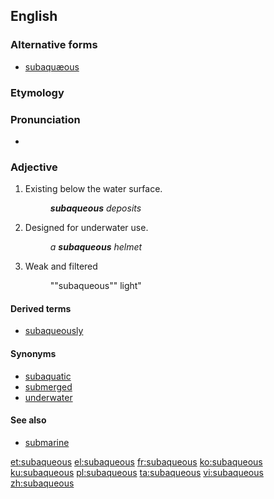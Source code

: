 ==English==

===Alternative forms===
* [[subaquæous]]

===Etymology===
{{prefix|sub|aqueous|lang=en}}

===Pronunciation===
* {{IPA|sɜˈbeɪkwiəs|lang=en}}

===Adjective===
{{en-adj|-}}

# Existing below the water surface.
#: '''''subaqueous''' deposits''
# Designed for underwater use.
#: ''a '''subaqueous''' helmet''
# Weak and filtered
#: ""subaqueous"" light"

====Derived terms====
* [[subaqueously]]

====Synonyms====
* [[subaquatic]]
* [[submerged]]
* [[underwater]]

====See also====
* [[submarine]]

[[et:subaqueous]]
[[el:subaqueous]]
[[fr:subaqueous]]
[[ko:subaqueous]]
[[ku:subaqueous]]
[[pl:subaqueous]]
[[ta:subaqueous]]
[[vi:subaqueous]]
[[zh:subaqueous]]
